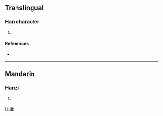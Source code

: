 ==Translingual==

===Han character===
{{Han char|rn=85|rad=水|as=14|sn=17|four=|canj=水弓戈金 (ENIC)}}

# {{defn|Han|sort=水14}}

====References====
* {{Han ref|kx=0656.130|dkj=18509|dj=1066.170|hdz=31771.080|uh=6FE5|ud=28645}}

----

==Mandarin==

===Hanzi===
{{cmn-hanzi|pin=[[xī]] ([[xi1]]), [[yīn]] ([[yin1]]), [[yìn]] ([[yin4]])|wg=hsi<sup>1</sup>, yin<sup>1</sup>, yin<sup>4</sup>}}

# {{defn|Mandarin}}

[[fr:濥]]